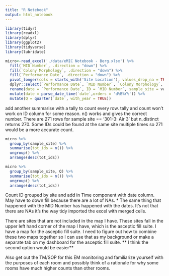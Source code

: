 ```yaml
---
title: "R Notebook"
output: html_notebook
---
```


```r
library(tidyr)
library(readxl)
library(dplyr)
library(ggplot2)
library(tidyverse)
library(lubridate)
```

```r
micro<-read_excel('./data/eMIC Notebook - Berg.xlsx') %>% 
  fill(`MID Number`, .direction = "down") %>% 
  fill(`Colony Morphology`, .direction = "down") %>% 
  fill(`Performance Date`, .direction = "down") %>% 
  pivot_longer(cols = starts_with('Site Location'), values_drop_na = TRUE) %>% 
  dplyr::select(`Performance Date`, `MID Number`, `Colony Morphology`, value) %>% 
  rename(date = `Performance Date`, ID = `MID Number`, sample_site = value) %>% 
  mutate(date = parse_date_time(`date`,orders = 'd%B%Y%')) %>% 
  mutate(Q = quarter(`date`, with_year = TRUE))
```

add another summarise with a tally to count every row.
tally and count won't work on ID column for some reason.
n() works and gives the correct number. There are 271 rows for sample site == '301-3: Air 3' but n_distinct returns 270. Some IDs could be found at the same site multiple times so 271 would be a more accurate count. 


```r
micro %>% 
  group_by(sample_site) %>% 
  summarise(tot_ids = n()) %>% 
  ungroup() %>% 
  arrange(desc(tot_ids))
```
```r
micro %>% 
  group_by(sample_site, Q) %>% 
  summarise(tot_ids = n()) %>% 
  ungroup() %>% 
  arrange(desc(tot_ids))
```


Count ID grouped by site and add in Time component with date column. 
May have to down fill because there are a lot of NAs.
* The same thing that happened with the MID Number has happened with the dates. It's not that there are NAs it's the way tidy imported the excel with merged cells. 

There are sites that are not included in the map I have. These sites fall in the upper left hand corner of the map I have, which is the asceptic fill suite. I have a map for the asceptic fill suite. I need to figure out how to combine these two maps together so I can use that as my background or make a separate tab on my dashboard for the asceptic fill suite. ** I think the second option would be easier**

Also get out the TM/SOP for this EM monitoring and familiarize yourself with the purposes of each room and possibly think of a rationale for why some rooms have much higher counts than other rooms. 

```r

```




